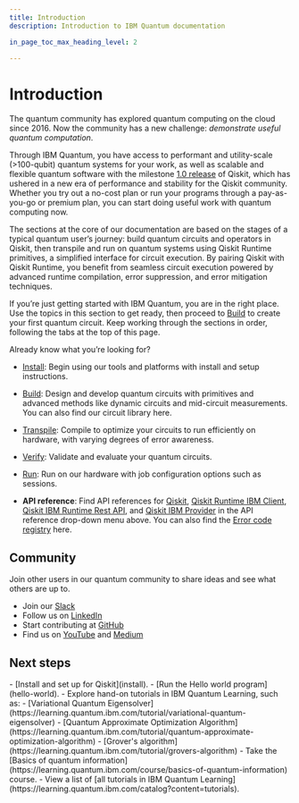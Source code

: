 ```yaml
---
title: Introduction
description: Introduction to IBM Quantum documentation

in_page_toc_max_heading_level: 2

---
```


# Introduction

The quantum community has explored quantum computing on the cloud since 2016.  Now the community has a new challenge: *demonstrate useful quantum computation*. 

Through IBM Quantum, you have access to performant and utility-scale (>100-qubit) quantum systems for your work, as well as scalable and flexible quantum software with the milestone [1.0 release](https://research.ibm.com/blog/qiskit-1-launch) of Qiskit, which has ushered in a new era of performance and stability for the Qiskit community. Whether you try out a no-cost plan or run your programs through a pay-as-you-go or premium plan, you can start doing useful work with quantum computing now.


The sections at the core of our documentation are based on the stages of a typical quantum user’s journey: build quantum circuits and operators in Qiskit, then transpile and run on quantum systems using Qiskit Runtime primitives, a simplified interface for circuit execution. By pairing Qiskit with Qiskit Runtime, you benefit from seamless circuit execution powered by advanced runtime compilation, error suppression, and error mitigation techniques. 
 
If you’re just getting started with IBM Quantum, you are in the right place. Use the topics in this section to get ready, then proceed to [Build](../build) to create your first quantum circuit. Keep working through the sections in order, following the tabs at the top of this page.

Already know what you’re looking for?

- [Install](install): Begin using our tools and platforms with install and setup instructions.

- [Build](../build): Design and develop quantum circuits with primitives and advanced methods like dynamic circuits and mid-circuit measurements. You can also find our circuit library here.

- [Transpile](../transpile): Compile to optimize your circuits to run efficiently on hardware, with varying degrees of error awareness.

- [Verify](../verify): Validate and evaluate your quantum circuits.

- [Run](../run): Run on our hardware with job configuration options such as sessions.

- **API reference**: Find API references for [Qiskit](/api/qiskit), [Qiskit Runtime IBM Client](/api/qiskit-ibm-runtime), [Qiskit IBM Runtime Rest API](/api/runtime/), and [Qiskit IBM Provider](/api/qiskit-ibm-provider) in the API reference drop-down menu above. You can also find the [Error code registry](../errors) here.

## Community

Join other users in our quantum community to share ideas and see what others are up to.

- Join our [Slack](https://ibm.co/joinqiskitslack)
- Follow us on [LinkedIn](https://www.linkedin.com/showcase/ibm-quantum/)
- Start contributing at [GitHub](https://github.com/qiskit)
- Find us on [YouTube](https://www.youtube.com/qiskit) and [Medium](https://medium.com/qiskit)


## Next steps

<Admonition type="tip" title="Recommendations">
    - [Install and set up for Qiskit](install).
    - [Run the Hello world program](hello-world).
    - Explore hand-on tutorials in IBM Quantum Learning, such as:
      - [Variational Quantum Eigensolver](https://learning.quantum.ibm.com/tutorial/variational-quantum-eigensolver)
      - [Quantum Approximate Optimization Algorithm](https://learning.quantum.ibm.com/tutorial/quantum-approximate-optimization-algorithm)
      - [Grover's algorithm](https://learning.quantum.ibm.com/tutorial/grovers-algorithm)
    - Take the [Basics of quantum information](https://learning.quantum.ibm.com/course/basics-of-quantum-information) course.
    - View a list of [all tutorials in IBM Quantum Learning](https://learning.quantum.ibm.com/catalog?content=tutorials).
</Admonition>

